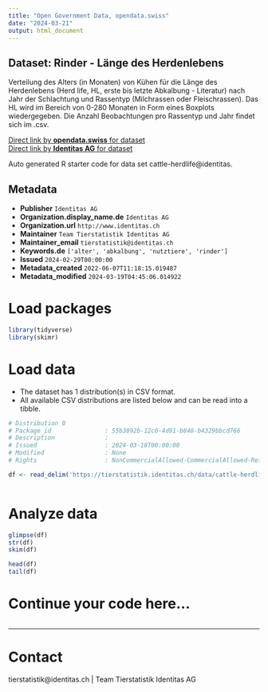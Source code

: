 ```yaml
---
title: "Open Government Data, opendata.swiss"
date: "2024-03-21"
output: html_document
---
```


## Dataset: Rinder - Länge des Herdenlebens

Verteilung des Alters (in Monaten) von Kühen für die Länge des Herdenlebens (Herd life, HL, erste bis letzte Abkalbung - Literatur) nach Jahr der Schlachtung und Rassentyp (Milchrassen oder Fleischrassen). Das HL wird im Bereich von 0-280 Monaten in Form eines Boxplots wiedergegeben. Die Anzahl Beobachtungen pro Rassentyp und Jahr findet sich im .csv.

[Direct link by **opendata.swiss** for dataset](https://opendata.swiss/de/dataset/rinder-lange-des-herdenlebens)<br>
[Direct link by **Identitas AG** for dataset](https://tierstatistik.identitas.ch/)

Auto generated R starter code for data set cattle-herdlife@identitas.

## Metadata

- **Publisher** `Identitas AG`
- **Organization.display_name.de** `Identitas AG`
- **Organization.url** `http://www.identitas.ch`
- **Maintainer** `Team Tierstatistik Identitas AG`
- **Maintainer_email** `tierstatistik@identitas.ch`
- **Keywords.de** `['alter', 'abkalbung', 'nutztiere', 'rinder']`
- **Issued** `2024-02-29T00:00:00`
- **Metadata_created** `2022-06-07T11:18:15.019487`
- **Metadata_modified** `2024-03-19T04:45:06.014922`


# Load packages

```r

library(tidyverse)
library(skimr)

```

# Load data

-   The dataset has 1 distribution(s) in CSV format.
-   All available CSV distributions are listed below and can be read into a tibble.

```r

# Distribution 0
# Package_id               : 55b3892b-12c6-4d91-b848-b4329bbcd766
# Description              : 
# Issued                   : 2024-03-18T00:00:00
# Modified                 : None
# Rights                   : NonCommercialAllowed-CommercialAllowed-ReferenceRequired

df <- read_delim('https://tierstatistik.identitas.ch/data/cattle-herdlife.csv')



```

# Analyze data

```r

glimpse(df)
str(df)
skim(df)

head(df)
tail(df)

```

# Continue your code here...

```r

```

------------------------------------------------------------------------

# Contact

tierstatistik@identitas.ch | Team Tierstatistik Identitas AG
